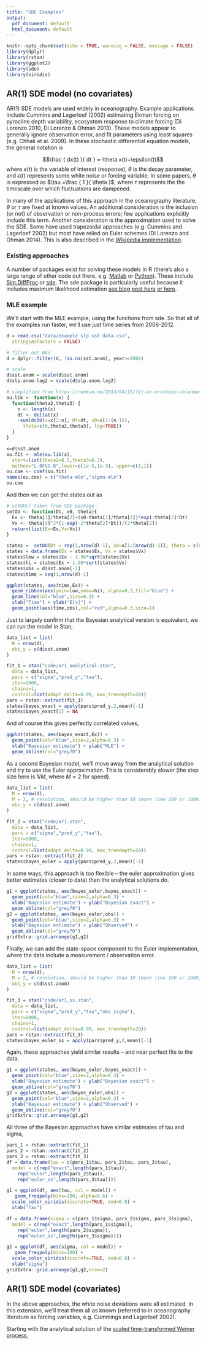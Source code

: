 ```yaml
---
title: "SDE Examples"
output:
  pdf_document: default
  html_document: default
---
```


```r
knitr::opts_chunk$set(echo = TRUE, warning = FALSE, message = FALSE)
library(dplyr)
library(rstan)
library(ggplot2)
library(sde)
library(viridis)
```

## AR(1) SDE model (no covariates)

AR(1) SDE models are used widely in oceanography. Example applications include Cummins and Lagerloef (2002) estimating Ekman forcing on pyrocline depth variability, ecosystem response to climate forcing (Di Lorenzo 2010, Di Lorenzo & Ohman 2013). These models appear to generally ignore observation error, and fit parameters using least squares (e.g. Chhak et al. 2009). In these stochastic differential equation models, the general notation is 

$$\frac { dx(t) }{ dt } =-\theta x(t)+\epsilon(t)$$
where $x(t)$ is the variable of interest (response), $\theta$ is the decay parameter, and $\epsilon(t)$ represents some white noise or forcing variable. In some papers, $\theta$ is expressed as $\tau =\frac { 1 }{ \theta  }$, where $\tau$ represents the the timescale over which fluctuations are dampened. 

In many of the applications of this approach in the oceanography literature, $\theta$ or $\tau$ are fixed at known values. An additional consideration is the inclusion (or not) of observation or non-process errors; few applications explicitly include this term. Another consideration is the approximation used to solve the SDE. Some have used trapezoidal approaches (e.g. Cummins and Lagerloef 2002) but most have relied on Euler schemes (Di Lorenzo and Ohman 2014). This is also described in the [Wikipedia implementation](https://en.wikipedia.org/wiki/Euler%E2%80%93Maruyama_method#Computer_implementation).

### Existing approaches

A number of packages exist for solving these models in R (there's also a large range of other code out there, e.g. [Matlab](https://math.stackexchange.com/questions/1287634/implementing-ornstein-uhlenbeck-in-matlab) or [Python](https://discourse.pymc.io/t/estimate-ornstein-uhlenbeck-parameters-with-euler-maruyama/1356)). These include [Sim.DiffProc](https://cran.r-project.org/web/packages/Sim.DiffProc/vignettes/snssde.html#ornstein-uhlenbeck-process-and-its-integral) or [sde](https://cran.r-project.org/web/packages/sde/index.html). The sde package is particularly useful because it includes maximum likelihood estimation [see blog post here](https://renkun.me/2014/04/15/fit-an-ornstein-uhlenbeck-process-with-discrete-time-series-data/) [or here](https://www.r-bloggers.com/fit-an-ornstein-uhlenbeck-process-with-discrete-time-series-data/).

### MLE example

We'll start with the MLE example, using the functions from sde. So that all of the examples run faster, we'll use just time series from 2006-2012.

```r
d = read.csv("data/example slp sst data.csv", 
  stringsAsFactors = FALSE)

# filter out NAs
d = dplyr::filter(d, !is.na(sst.anom), year>=2006)

# scale 
d$sst.anom = scale(d$sst.anom)
d$slp.anom.lag2 = scale(d$slp.anom.lag2)
```

```r
# simplified from https://renkun.me/2014/04/15/fit-an-ornstein-uhlenbeck-process-with-discrete-time-series-data/
ou.lik <- function(x) {
  function(theta2,theta3) {
    n <- length(x)
    dt <- deltat(x)
    -sum(dcOU(x=x[2:n], Dt=dt, x0=x[1:(n-1)],
      theta=c(0,theta2,theta3), log=TRUE))
  }
}

x=d$sst.anom
ou.fit <- mle(ou.lik(x),
  start=list(theta2=0.5,theta3=0.2),
  method="L-BFGS-B",lower=c(1e-5,1e-3), upper=c(1,1))
ou.coe <- coef(ou.fit)
names(ou.coe) = c("theta-mle","sigma-mle")
ou.coe
```

And then we can get the states out as 

```r
# setOU() taken from SDE package
setOU <- function(Dt, x0, theta){
  Ex <- theta[1]/theta[2]+(x0-theta[1]/theta[2])*exp(-theta[2]*Dt)
  Vx <- theta[3]^2*(1-exp(-2*theta[2]*Dt))/(2*theta[2])
  return(list(Ex=Ex,Vx=Vx))
}

states =  setOU(Dt = rep(1,nrow(d)-1), x0=x[1:(nrow(d)-1)], theta = c(0, ou.coe))
states = data.frame(Ex = states$Ex, Vx = states$Vx)
states$low = states$Ex - 1.96*sqrt(states$Vx)
states$hi = states$Ex + 1.96*sqrt(states$Vx)
states$obs = d$sst.anom[-1]
states$time = seq(1,nrow(d)-1)

ggplot(states, aes(time,Ex)) + 
  geom_ribbon(aes(ymin=low,ymax=hi), alpha=0.3,fill="blue") + 
  geom_line(col="blue",size=0.3) + 
  xlab("Time") + ylab("E[x]") + 
  geom_point(aes(time,obs),col="red",alpha=0.3,size=1)
```

Just to largely confirm that the Bayesian analytical version is equivalent, we can run the model in Stan,  

```r
data_list = list(
  N = nrow(d),
  obs_y = c(d$sst.anom)
)

fit_1 = stan("code/ar1_analytical.stan", 
  data = data_list, 
  pars = c("sigma","pred_y","tau"),
  iter=5000, 
  chains=1, 
  control=list(adapt_delta=0.99, max_treedepth=20))
pars = rstan::extract(fit_1)
states$bayes_exact = apply(pars$pred_y,2,mean)[-1]
states$bayes_exact[1] = NA
```

And of course this gives perfectly correlated values,

```r
ggplot(states, aes(bayes_exact,Ex)) + 
  geom_point(col="blue",size=2,alpha=0.3) + 
  xlab("Bayesian estimate") + ylab("MLE") + 
  geom_abline(col="grey70")
```

As a second Bayesian model, we'll move away from the analytical solution and try to use the Euler approximation. This is considerably slower (the step size here is $1/M$, where $M = 2$ for speed).

```r
data_list = list(
  N = nrow(d),
  M = 2, # resolution, should be higher than 10 (more like 100 or 1000)
  obs_y = c(d$sst.anom)
)

fit_2 = stan("code/ar1.stan", 
  data = data_list, 
  pars = c("sigma","pred_y","tau"),
  iter=5000, 
  chains=1, 
  control=list(adapt_delta=0.99, max_treedepth=20))
pars = rstan::extract(fit_2)
states$bayes_euler = apply(pars$pred_y,2,mean)[-1]
```

In some ways, this approach is too flexible -- the euler approximation gives better estimates (closer to data) than the analytical solutions do.  

```r
g1 = ggplot(states, aes(bayes_euler,bayes_exact)) + 
  geom_point(col="blue",size=2,alpha=0.3) + 
  xlab("Bayesian estimate") + ylab("Bayesian exact") + 
  geom_abline(col="grey70")
g2 = ggplot(states, aes(bayes_euler,obs)) + 
  geom_point(col="blue",size=2,alpha=0.3) + 
  xlab("Bayesian estimate") + ylab("Observed") + 
  geom_abline(col="grey70")
gridExtra::grid.arrange(g1,g2)
```

Finally, we can add the state-space component to the Euler implementation, where the data include a measurement / observation error. 

```r
data_list = list(
  N = nrow(d),
  M = 2, # resolution, should be higher than 10 (more like 100 or 1000)
  obs_y = c(d$sst.anom)
)

fit_3 = stan("code/ar1_ss.stan", 
  data = data_list, 
  pars = c("sigma","pred_y","tau","obs_sigma"),
  iter=8000, 
  chains=1, 
  control=list(adapt_delta=0.99, max_treedepth=20))
pars = rstan::extract(fit_3)
states$bayes_euler_ss = apply(pars$pred_y,2,mean)[-1]
```

Again, these approaches yield similar results -- and near perfect fits to the data. 

```r
g1 = ggplot(states, aes(bayes_euler,bayes_exact)) + 
  geom_point(col="blue",size=2,alpha=0.3) + 
  xlab("Bayesian estimate") + ylab("Bayesian exact") + 
  geom_abline(col="grey70")
g2 = ggplot(states, aes(bayes_euler,obs)) + 
  geom_point(col="blue",size=2,alpha=0.3) + 
  xlab("Bayesian estimate") + ylab("Observed") + 
  geom_abline(col="grey70")
gridExtra::grid.arrange(g1,g2)
```

All three of the Bayesian approaches have similar estimates of tau and sigma,

```r
pars_1 = rstan::extract(fit_1)
pars_2 = rstan::extract(fit_2)
pars_3 = rstan::extract(fit_3)
df = data.frame(tau = c(pars_1$tau, pars_2$tau, pars_3$tau), 
  model = c(rep("exact",length(pars_1$tau)), 
    rep("euler",length(pars_2$tau)), 
    rep("euler_ss",length(pars_3$tau))))

g1 = ggplot(df, aes(tau, col = model)) + 
   geom_freqpoly(bins=100, alpha=0.6) + 
  scale_color_viridis(discrete=TRUE, end=0.8) + 
  xlab("Tau")

df = data.frame(sigma = c(pars_1$sigma, pars_2$sigma, pars_3$sigma), 
  model = c(rep("exact",length(pars_1$sigma)), 
    rep("euler",length(pars_2$sigma)), 
    rep("euler_ss",length(pars_3$sigma))))

g2 = ggplot(df, aes(sigma, col = model)) + 
   geom_freqpoly(bins=100) + 
  scale_color_viridis(discrete=TRUE, end=0.8) + 
  xlab("sigma")
gridExtra::grid.arrange(g1,g2,nrow=2)
```

## AR(1) SDE model (covariates)

In the above approaches, the white noise deviations were all estimated. In this extension, we'll treat them all as known (referred to in oceanography literature as forcing variables, e.g. Cummings and Lagerloef 2002). 

Starting with the analytical solution of the [scaled time-transformed Weiner process](https://en.wikipedia.org/wiki/Ornstein%E2%80%93Uhlenbeck_process#Alternative_representation_for_nonstationary_processes), 

```r

```




